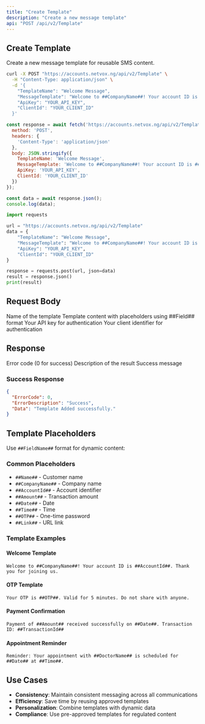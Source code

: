 ```yaml
---
title: "Create Template"
description: "Create a new message template"
api: "POST /api/v2/Template"
---
```


## Create Template

Create a new message template for reusable SMS content.

<CodeGroup>

```bash cURL
curl -X POST "https://accounts.netvox.ng/api/v2/Template" \
  -H "Content-Type: application/json" \
  -d '{
    "TemplateName": "Welcome Message",
    "MessageTemplate": "Welcome to ##CompanyName##! Your account ID is ##AccountId##. Thank you for joining us.",
    "ApiKey": "YOUR_API_KEY",
    "ClientId": "YOUR_CLIENT_ID"
  }'
```

```javascript JavaScript
const response = await fetch('https://accounts.netvox.ng/api/v2/Template', {
  method: 'POST',
  headers: {
    'Content-Type': 'application/json'
  },
  body: JSON.stringify({
    TemplateName: 'Welcome Message',
    MessageTemplate: 'Welcome to ##CompanyName##! Your account ID is ##AccountId##. Thank you for joining us.',
    ApiKey: 'YOUR_API_KEY',
    ClientId: 'YOUR_CLIENT_ID'
  })
});

const data = await response.json();
console.log(data);
```

```python Python
import requests

url = "https://accounts.netvox.ng/api/v2/Template"
data = {
    "TemplateName": "Welcome Message",
    "MessageTemplate": "Welcome to ##CompanyName##! Your account ID is ##AccountId##. Thank you for joining us.",
    "ApiKey": "YOUR_API_KEY",
    "ClientId": "YOUR_CLIENT_ID"
}

response = requests.post(url, json=data)
result = response.json()
print(result)
```

</CodeGroup>

## Request Body

<ParamField body="TemplateName" type="string" required>
  Name of the template
</ParamField>

<ParamField body="MessageTemplate" type="string" required>
  Template content with placeholders using ##Field## format
</ParamField>

<ParamField body="ApiKey" type="string" required>
  Your API key for authentication
</ParamField>

<ParamField body="ClientId" type="string" required>
  Your client identifier for authentication
</ParamField>

## Response

<ResponseField name="ErrorCode" type="number">
  Error code (0 for success)
</ResponseField>

<ResponseField name="ErrorDescription" type="string">
  Description of the result
</ResponseField>

<ResponseField name="Data" type="string">
  Success message
</ResponseField>

### Success Response

```json
{
  "ErrorCode": 0,
  "ErrorDescription": "Success",
  "Data": "Template Added successfully."
}
```

## Template Placeholders

Use `##FieldName##` format for dynamic content:

### Common Placeholders
- `##Name##` - Customer name
- `##CompanyName##` - Company name
- `##AccountId##` - Account identifier
- `##Amount##` - Transaction amount
- `##Date##` - Date
- `##Time##` - Time
- `##OTP##` - One-time password
- `##Link##` - URL link

### Template Examples

#### Welcome Template
```
Welcome to ##CompanyName##! Your account ID is ##AccountId##. Thank you for joining us.
```

#### OTP Template
```
Your OTP is ##OTP##. Valid for 5 minutes. Do not share with anyone.
```

#### Payment Confirmation
```
Payment of ##Amount## received successfully on ##Date##. Transaction ID: ##TransactionId##
```

#### Appointment Reminder
```
Reminder: Your appointment with ##DoctorName## is scheduled for ##Date## at ##Time##.
```

## Use Cases

- **Consistency**: Maintain consistent messaging across all communications
- **Efficiency**: Save time by reusing approved templates
- **Personalization**: Combine templates with dynamic data
- **Compliance**: Use pre-approved templates for regulated content
